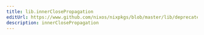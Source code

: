 ```yaml
---
title: lib.innerClosePropagation
editUrl: https://www.github.com/nixos/nixpkgs/blob/master/lib/deprecated.nix#L143C27
description: innerClosePropagation
---
```




<LinkCard
    title="Contribute Now!"
    description="API Documentation is done in our source code"
    href="https://www.github.com/nixos/nixpkgs/blob/master/lib/deprecated.nix#L143C27"
/>

